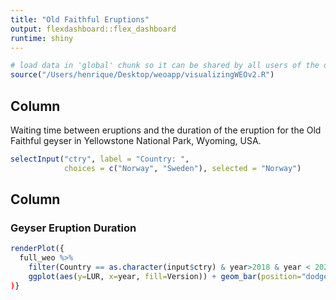 ```yaml
---
title: "Old Faithful Eruptions"
output: flexdashboard::flex_dashboard
runtime: shiny
---
```


```r
# load data in 'global' chunk so it can be shared by all users of the dashboard
source("/Users/henrique/Desktop/weoapp/visualizingWEOv2.R")
```

Column {.sidebar}
-----------------------------------------------------------------------

Waiting time between eruptions and the duration of the eruption for the
Old Faithful geyser in Yellowstone National Park, Wyoming, USA.

```r
selectInput("ctry", label = "Country: ",
            choices = c("Norway", "Sweden"), selected = "Norway")

```

Column
-----------------------------------------------------------------------

### Geyser Eruption Duration

```r
renderPlot({
  full_weo %>% 
    filter(Country == as.character(input$ctry) & year>2018 & year < 2024) %>% 
    ggplot(aes(y=LUR, x=year, fill=Version)) + geom_bar(position="dodge", stat="identity")
)}
```